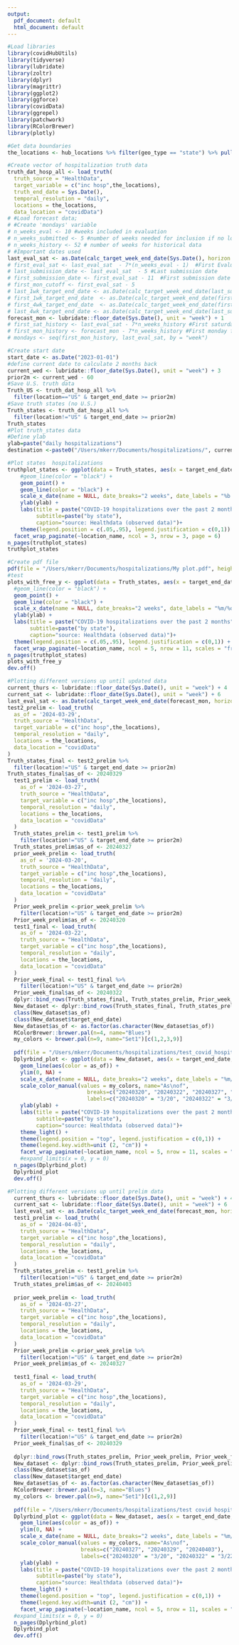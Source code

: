 ```yaml
---
output:
  pdf_document: default
  html_document: default
---
```

```r
#Load libraries
library(covidHubUtils)
library(tidyverse)
library(lubridate)
library(zoltr)
library(dplyr)
library(magrittr)
library(ggplot2)
library(ggforce)
library(covidData)
library(ggrepel)
library(patchwork)
library(RColorBrewer)
library(plotly)

```

```r
#Get data boundaries
the_locations <- hub_locations %>% filter(geo_type == "state") %>% pull(fips) #states, us and territories
```

```r
#Create vector of hospitalization truth data
truth_dat_hosp_all <- load_truth(
  truth_source = "HealthData",
  target_variable = c("inc hosp",the_locations),
  truth_end_date = Sys.Date(),
  temporal_resolution = "daily",
  locations = the_locations,
  data_location = "covidData")
# #Load forecast data;
# #Create 'mondays' variable
# n_weeks_eval <- 10 #weeks included in evaluation
# n_weeks_submitted <- 5 #number of weeks needed for inclusion if no longer submitting
# n_weeks_history <- 52 # number of weeks for historical data
# #Important dates used
last_eval_sat <- as.Date(calc_target_week_end_date(Sys.Date(), horizon = 0))
# first_eval_sat <- last_eval_sat  - 7*(n_weeks_eval - 1)  #First Evaluated Date
# last_submission_date <- last_eval_sat  - 5 #Last submission date
# first_submission_date <- first_eval_sat - 11  #First submission date
# first_mon_cutoff <- first_eval_sat - 5
# last_1wk_target_end_date <- as.Date(calc_target_week_end_date(last_submission_date, horizon = 1)) #last 1 week ahead horizon
# first_1wk_target_end_date  <- as.Date(calc_target_week_end_date(first_submission_date, horizon = 0)) #first 1 week ahead horizon
# first_4wk_target_end_date  <- as.Date(calc_target_week_end_date(first_submission_date, horizon = 4)) #first horizon with all 4 target weeks evaluated
# last_4wk_target_end_date <- as.Date(calc_target_week_end_date(last_submission_date, horizon = 4))
forecast_mon <- lubridate::floor_date(Sys.Date(), unit = "week") + 1      #Even when running on Tuesday, will be Monday date (used so that there are not duplicated values for a forecast that has submitted multiple times in a week)
# first_sat_history <- last_eval_sat - 7*n_weeks_history #First saturday for historical data
# first_mon_history <- forecast_mon - 7*n_weeks_history #First monday for historical data
# mondays <- seq(first_mon_history, last_eval_sat, by = "week")

```

```r
#Create start date
start_date <- as.Date("2023-01-01")
#define current date to calculate 2 months back
current_wed <- lubridate::floor_date(Sys.Date(), unit = "week") + 3
prior2m <- current_wed - 60
#Save U.S. truth data
Truth_US <- truth_dat_hosp_all %>%
  filter(location=="US" & target_end_date >= prior2m)
#Save truth states (no U.S.)
Truth_states <- truth_dat_hosp_all %>%
  filter(location!="US" & target_end_date >= prior2m)
Truth_states
#Plot truth_states data
#Define ylab
ylab=paste("daily hospitalizations")
destination <-paste0("/Users/mkerr/Documents/hospitalizations/", current_wed, "truthdata.pdf")

```

```r
#Plot states  hospitalizations
truthplot_states <- ggplot(data = Truth_states, aes(x = target_end_date, y = value)) +
    #geom_line(color = "black") +
    geom_point() +
    geom_line(color = "black") +
    scale_x_date(name = NULL, date_breaks="2 weeks", date_labels = "%b %d") +
    ylab(ylab) +
    labs(title = paste("COVID-19 hospitalizations over the past 2 months"),
         subtitle=paste("by state"),
         caption="source: Healthdata (observed data)")+
    theme(legend.position = c(.05,.95), legend.justification = c(0,1)) +
  facet_wrap_paginate(~location_name, ncol = 3, nrow = 3, page = 6)
n_pages(truthplot_states)
truthplot_states

```

```r
#Create pdf file
pdf(file = "/Users/mkerr/Documents/hospitalizations/My plot.pdf", height = 24, width = 14)
#test
plots_with_free_y <- ggplot(data = Truth_states, aes(x = target_end_date, y = value)) +
  #geom_line(color = "black") +
  geom_point() +
  geom_line(color = "black") +
  scale_x_date(name = NULL, date_breaks="2 weeks", date_labels = "%m/%d") +
  ylab(ylab) +
  labs(title = paste("COVID-19 hospitalizations over the past 2 months"),
       subtitle=paste("by state"),
       caption="source: Healthdata (observed data)")+
  theme(legend.position = c(.05,.95), legend.justification = c(0,1)) +
  facet_wrap_paginate(~location_name, ncol = 5, nrow = 11, scales = "free")
n_pages(truthplot_states)
plots_with_free_y
dev.off()

```

```r
#Plotting different versions up until updated data
current_thurs <- lubridate::floor_date(Sys.Date(), unit = "week") + 4
current_sat <- lubridate::floor_date(Sys.Date(), unit = "week") + 6
last_eval_sat <- as.Date(calc_target_week_end_date(forecast_mon, horizon = 0))
test2_prelim <- load_truth(
  as_of = '2024-03-29',
  truth_source = "HealthData",
  target_variable = c("inc hosp",the_locations),
  temporal_resolution = "daily",
  locations = the_locations,
  data_location = "covidData"
)
Truth_states_final <- test2_prelim %>%
  filter(location!="US" & target_end_date >= prior2m)
Truth_states_final$as_of <- 20240329
  test1_prelim <- load_truth(
    as_of = '2024-03-27',
    truth_source = "HealthData",
    target_variable = c("inc hosp",the_locations),
    temporal_resolution = "daily",
    locations = the_locations,
    data_location = "covidData"
  )
  Truth_states_prelim <- test1_prelim %>%
    filter(location!="US" & target_end_date >= prior2m)
  Truth_states_prelim$as_of <- 20240327
  prior_week_prelim <- load_truth(
    as_of = '2024-03-20',
    truth_source = "HealthData",
    target_variable = c("inc hosp",the_locations),
    temporal_resolution = "daily",
    locations = the_locations,
    data_location = "covidData"
  )
  Prior_week_prelim <-prior_week_prelim %>%
    filter(location!="US" & target_end_date >= prior2m)
  Prior_week_prelim$as_of <- 20240320
  test1_final <- load_truth(
    as_of = '2024-03-22',
    truth_source = "HealthData",
    target_variable = c("inc hosp",the_locations),
    temporal_resolution = "daily",
    locations = the_locations,
    data_location = "covidData"
  )
  Prior_week_final <- test1_final %>%
    filter(location!="US" & target_end_date >= prior2m)
  Prior_week_final$as_of <- 20240322
  dplyr::bind_rows(Truth_states_final, Truth_states_prelim, Prior_week_prelim, Prior_week_final)
  New_dataset <- dplyr::bind_rows(Truth_states_final, Truth_states_prelim, Prior_week_prelim, Prior_week_final)
  class(New_dataset$as_of)
  class(New_dataset$target_end_date)
  New_dataset$as_of <- as.factor(as.character(New_dataset$as_of))
  RColorBrewer::brewer.pal(n=4, name="Blues")
  my_colors <- brewer.pal(n=9, name="Set1")[c(1,2,3,9)]
  
  pdf(file = "/Users/mkerr/Documents/hospitalizations/test_covid_hospitalizations.pdf", height = 24, width = 16)
  Dplyrbind_plot <- ggplot(data = New_dataset, aes(x = target_end_date, y = value, color = as_of, group = as_of)) +
    geom_line(aes(color = as_of)) +
    ylim(0, NA) +
    scale_x_date(name = NULL, date_breaks="2 weeks", date_labels = "%m/%d") +
    scale_color_manual(values = my_colors, name="As\nof",
                         breaks=c("20240320", "20240322", "20240327", "20240329"),
                         labels=c("20240320" = "3/20", "20240322" = "3/22", "20240327" = "3/27", "20240329" = "3/29")) +
    ylab(ylab) +
    labs(title = paste("COVID-19 hospitalizations over the past 2 months"),
         subtitle=paste("by state"),
         caption="source: Healthdata (observed data)")+
    theme_light() +
    theme(legend.position = "top", legend.justification = c(0,1)) +
    theme(legend.key.width=unit (2, "cm")) +
    facet_wrap_paginate(~location_name, ncol = 5, nrow = 11, scales = "free")
    #expand_limits(x = 0, y = 0)
  n_pages(Dplyrbind_plot)
  Dplyrbind_plot
  dev.off()

```

```r
#Plotting different versions up until prelim data
  current_thurs <- lubridate::floor_date(Sys.Date(), unit = "week") + 4
  current_sat <- lubridate::floor_date(Sys.Date(), unit = "week") + 6
  last_eval_sat <- as.Date(calc_target_week_end_date(forecast_mon, horizon = 0))
  test1_prelim <- load_truth(
    as_of = '2024-04-03',
    truth_source = "HealthData",
    target_variable = c("inc hosp",the_locations),
    temporal_resolution = "daily",
    locations = the_locations,
    data_location = "covidData"
  )
  Truth_states_prelim <- test1_prelim %>%
    filter(location!="US" & target_end_date >= prior2m)
  Truth_states_prelim$as_of <- 20240403
  
  prior_week_prelim <- load_truth(
    as_of = '2024-03-27',
    truth_source = "HealthData",
    target_variable = c("inc hosp",the_locations),
    temporal_resolution = "daily",
    locations = the_locations,
    data_location = "covidData"
  )
  Prior_week_prelim <-prior_week_prelim %>%
    filter(location!="US" & target_end_date >= prior2m)
  Prior_week_prelim$as_of <- 20240327
  
  test1_final <- load_truth(
    as_of = '2024-03-29',
    truth_source = "HealthData",
    target_variable = c("inc hosp",the_locations),
    temporal_resolution = "daily",
    locations = the_locations,
    data_location = "covidData"
  )
  Prior_week_final <- test1_final %>%
    filter(location!="US" & target_end_date >= prior2m)
  Prior_week_final$as_of <- 20240329
  
  dplyr::bind_rows(Truth_states_prelim, Prior_week_prelim, Prior_week_final)
  New_dataset <- dplyr::bind_rows(Truth_states_prelim, Prior_week_prelim, Prior_week_final)
  class(New_dataset$as_of)
  class(New_dataset$target_end_date)
  New_dataset$as_of <- as.factor(as.character(New_dataset$as_of))
  RColorBrewer::brewer.pal(n=3, name="Blues")
  my_colors <- brewer.pal(n=9, name="Set1")[c(1,2,9)]
  
  pdf(file = "/Users/mkerr/Documents/hospitalizations/test covid hospitalizations.pdf", height = 24, width = 16)
  Dplyrbind_plot <- ggplot(data = New_dataset, aes(x = target_end_date, y = value, color = as_of, group = as_of)) +
    geom_line(aes(color = as_of)) +
    ylim(0, NA) +
    scale_x_date(name = NULL, date_breaks="2 weeks", date_labels = "%m/%d") +
    scale_color_manual(values = my_colors, name="As\nof",
                       breaks=c("20240327", "20240329", "20240403"),
                       labels=c("20240320" = "3/20", "20240322" = "3/22", "20240327" = "3/27")) +
    ylab(ylab) +
    labs(title = paste("COVID-19 hospitalizations over the past 2 months"),
         subtitle=paste("by state"),
         caption="source: Healthdata (observed data)")+
    theme_light() +
    theme(legend.position = "top", legend.justification = c(0,1)) +
    theme(legend.key.width=unit (2, "cm")) +
    facet_wrap_paginate(~location_name, ncol = 5, nrow = 11, scales = "free")
  #expand_limits(x = 0, y = 0)
  n_pages(Dplyrbind_plot)
  Dplyrbind_plot
  dev.off()

```

